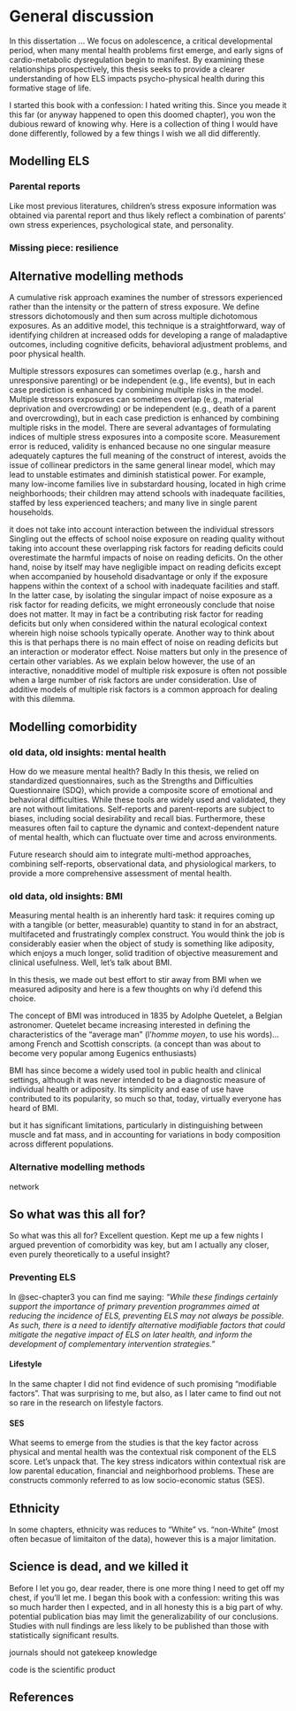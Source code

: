 
# General discussion

In this dissertation ...
We focus on adolescence, a critical developmental period, when many mental health problems first emerge, and early signs of cardio-metabolic dysregulation begin to manifest. By examining these relationships prospectively, this thesis seeks to provide a clearer understanding of how ELS impacts psycho-physical health during this formative stage of life.

I started this book with a confession: I hated writing this. Since you meade it this far (or anyway happened to open this doomed chapter), you won the dubious reward of knowing why. Here is a collection of thing I would have done differently, followed by a few things I wish we all did differently.  

## Modelling ELS

### Parental reports 
Like most previous literatures, children’s stress exposure information was obtained via parental report and thus likely reflect a combination of parents' own stress experiences, psychological state, and personality. 

### Missing piece: resilience 

## Alternative modelling methods 
A cumulative risk approach examines the number of stressors experienced rather than the intensity or the pattern of stress exposure. We define stressors dichotomously and then sum across multiple dichotomous exposures. 
As an additive model, this technique is a straightforward, way of identifying children at increased odds for developing a range of maladaptive outcomes, including
cognitive deficits, behavioral adjustment problems, and poor physical health.

Multiple stressors exposures can sometimes overlap (e.g., harsh and unresponsive parenting) or be independent (e.g., life events), but in each case prediction is enhanced by combining multiple risks in the model.
Multiple stressors exposures can sometimes overlap (e.g., material deprivation and overcrowding) or be independent (e.g., death of a parent and overcrowding), but in each case prediction is enhanced by combining multiple risks in the model. There are several advantages of formulating indices of multiple stress exposures into a composite score. Measurement error is reduced, validity is enhanced because no one singular measure adequately captures the full meaning of the construct of interest, avoids the issue of collinear predictors in the same general linear model, which may lead to unstable estimates and diminish statistical power.
For example, many low-income families live in substardard housing, located in high crime neighborhoods; their children may attend schools with inadequate facilities, staffed by less experienced teachers; and many live in single parent households.

it does not take into account interaction between the individual stressors
Singling out the effects of school
noise exposure on reading quality without taking into account
these overlapping risk factors for reading deficits could overestimate the harmful impacts of noise on reading deficits. On the other
hand, noise by itself may have negligible impact on reading
deficits except when accompanied by household disadvantage or
only if the exposure happens within the context of a school with
inadequate facilities and staff. In the latter case, by isolating the
singular impact of noise exposure as a risk factor for reading
deficits, we might erroneously conclude that noise does not matter.
It may in fact be a contributing risk factor for reading deficits but
only when considered within the natural ecological context
wherein high noise schools typically operate. Another way to think
about this is that perhaps there is no main effect of noise on
reading deficits but an interaction or moderator effect. Noise
matters but only in the presence of certain other variables. As
we explain below however, the use of an interactive, nonadditive
model of multiple risk exposure is often not possible when a large
number of risk factors are under consideration. Use of additive
models of multiple risk factors is a common approach for dealing
with this dilemma.

## Modelling comorbidity 

### old data, old insights: mental health
How do we measure mental health? Badly
In this thesis, we relied on standardized questionnaires, such as the Strengths and Difficulties Questionnaire (SDQ), which provide a composite score of emotional and behavioral difficulties. While these tools are widely used and validated, they are not without limitations. Self-reports and parent-reports are subject to biases, including social desirability and recall bias. Furthermore, these measures often fail to capture the dynamic and context-dependent nature of mental health, which can fluctuate over time and across environments. 

Future research should aim to integrate multi-method approaches, combining self-reports, observational data, and physiological markers, to provide a more comprehensive assessment of mental health.

### old data, old insights: BMI
Measuring mental health is an inherently hard task: it requires coming up with a tangible (or better, measurable) quantity to stand in for an abstract, multifaceted and frustratingly complex construct. You would  think the job is considerably easier when the object of study is something like adiposity, which enjoys a much longer, solid tradition of objective measurement and clinical usefulness. Well, let's talk about BMI. 

In this thesis, we made out best effort to stir away from BMI when we measured adiposity and here is a few thoughts on why i'd defend this choice.

The concept of BMI was introduced in 1835 by Adolphe Quetelet, a Belgian astronomer. Quetelet became increasing interested in defining the characteristics of the "average man" (l'*homme moyen*, to use his words)... among French and Scottish conscripts. (a concept than was about to become very popular among Eugenics enthusiasts)

BMI has since become a widely used tool in public health and clinical settings, although it was never intended to be a diagnostic measure of individual health or adiposity. Its simplicity and ease of use have contributed to its popularity, so much so that, today, virtually everyone has heard of BMI. 

but it has significant limitations, particularly in distinguishing between muscle and fat mass, and in accounting for variations in body composition across different populations.

### Alternative modelling methods 
network 

## So what was this all for? 
So what was this all for? Excellent question. Kept me up a few nights
I argued prevention of comorbidity was key, but am I actually any closer, even purely theoretically to a useful insight? 

### Preventing ELS
In @sec-chapter3 you can find me saying: *"While these findings certainly support the importance of primary prevention programmes aimed at reducing the incidence of ELS, preventing ELS may not always be possible. As such, there is a need to identify alternative modifiable factors that could mitigate the negative impact of ELS on later health, and inform the development of complementary intervention strategies."* 

#### Lifestyle
In the same chapter I did not find evidence of such promising "modifiable factors". That was surprising to me, but also, as I later came to find out not so rare in the research on lifestyle factors. 

#### SES 
What seems to emerge from the studies is that the key factor across physical and mental health was the contextual risk component of the ELS score. Let's unpack that. The key stress indicators within contextual risk are low parental education, financial and neighborhood problems. These are constructs commonly referred to as low socio-economic status (SES). 

## Ethnicity 
In some chapters, ethnicity was reduces to "White" vs. "non-White" (most often becasue of limitaiton of the data), however this is a major limitation. 

## Science is dead, and we killed it 
Before I let you go, dear reader, there is one more thing I need to get off my chest, if you'll let me. I began this book with a confession: writing this was so much harder then I expected, and in all honesty this is a big part of why. 
potential publication bias may limit the generalizability of
our conclusions. Studies with null findings are less likely to be
published than those with statistically significant results. 

journals should not gatekeep knowledge 

code is the scientific product


## References {.unnumbered}